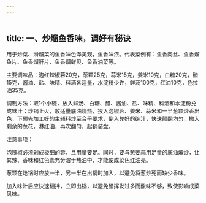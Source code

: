 ```yaml
---
---
---
```

title: 一、炒熘鱼香味，调好有秘诀
---




用于炒菜、滑熘菜的鱼香味色泽美观，鱼香味浓。代表菜例有：鱼香肉丝、鱼香熘鱼片、鱼香熘肝片、鱼香熘鲜贝、鱼香油菜等。

主要调味品：泡红辣椒蓉20克，葱颗25克，蒜米15克，姜米10克，白糖20克，醋15克，酱油、盐、味精、料酒各适量，水淀粉少许，鲜汤100克，红油10克，色拉油35克。

调制方法：取1个小碗，放入鲜汤、白糖、醋、酱油、盐、味精、料酒和水淀粉兑成味汁；炒锅上火，放适量底油烧热，投入泡椒蓉、姜米、蒜米和一半葱颗炒香出色，下预先加工好的主辅料炒至合乎要求，倒入兑好的碗汁，快速颠翻均匀，撒入剩余的葱花，淋红油，再次翻匀，起锅装盘。

注意事项：

泡辣椒必须剁成极细的蓉，且用量要足。同时，要与葱姜蒜用足量的底油煸炒，让其辣、香味和红色素充分溶于热油中，才能使成菜色红油亮。

葱颗在炝锅时应放一半，另一半在出锅时加入，以避免将葱炒死而缺少香味。

加入味汁后应快速翻拌，立即出锅，以避免醋挥发过多而酸味不够，致使影响成菜风味。